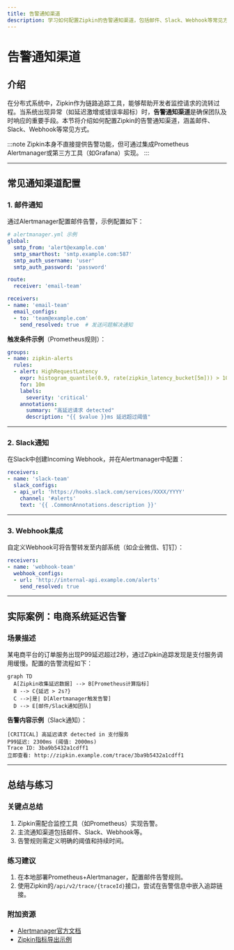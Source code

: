 ```yaml
---
title: 告警通知渠道
description: 学习如何配置Zipkin的告警通知渠道，包括邮件、Slack、Webhook等常见方式，确保及时接收分布式追踪系统的异常警报。
---
```


# 告警通知渠道

## 介绍

在分布式系统中，Zipkin作为链路追踪工具，能够帮助开发者监控请求的流转过程。当系统出现异常（如延迟激增或错误率超标）时，**告警通知渠道**是确保团队及时响应的重要手段。本节将介绍如何配置Zipkin的告警通知渠道，涵盖邮件、Slack、Webhook等常见方式。

:::note
Zipkin本身不直接提供告警功能，但可通过集成Prometheus Alertmanager或第三方工具（如Grafana）实现。
:::

---

## 常见通知渠道配置

### 1. 邮件通知
通过Alertmanager配置邮件告警，示例配置如下：

```yaml
# alertmanager.yml 示例
global:
  smtp_from: 'alert@example.com'
  smtp_smarthost: 'smtp.example.com:587'
  smtp_auth_username: 'user'
  smtp_auth_password: 'password'

route:
  receiver: 'email-team'

receivers:
- name: 'email-team'
  email_configs:
  - to: 'team@example.com'
    send_resolved: true  # 发送问题解决通知
```

**触发条件示例**（Prometheus规则）：
```yaml
groups:
- name: zipkin-alerts
  rules:
  - alert: HighRequestLatency
    expr: histogram_quantile(0.9, rate(zipkin_latency_bucket[5m])) > 1000
    for: 10m
    labels:
      severity: 'critical'
    annotations:
      summary: "高延迟请求 detected"
      description: "{{ $value }}ms 延迟超过阈值"
```

---

### 2. Slack通知
在Slack中创建Incoming Webhook，并在Alertmanager中配置：

```yaml
receivers:
- name: 'slack-team'
  slack_configs:
  - api_url: 'https://hooks.slack.com/services/XXXX/YYYY'
    channel: '#alerts'
    text: '{{ .CommonAnnotations.description }}'
```

---

### 3. Webhook集成
自定义Webhook可将告警转发至内部系统（如企业微信、钉钉）：

```yaml
receivers:
- name: 'webhook-team'
  webhook_configs:
  - url: 'http://internal-api.example.com/alerts'
    send_resolved: true
```

---

## 实际案例：电商系统延迟告警

### 场景描述
某电商平台的订单服务出现P99延迟超过2秒，通过Zipkin追踪发现是支付服务调用缓慢。配置的告警流程如下：

```mermaid
graph TD
  A[Zipkin收集延迟数据] --> B[Prometheus计算指标]
  B --> C{延迟 > 2s?}
  C -->|是| D[Alertmanager触发告警]
  D --> E[邮件/Slack通知团队]
```

**告警内容示例**（Slack通知）：
```
[CRITICAL] 高延迟请求 detected in 支付服务
P99延迟: 2300ms (阈值: 2000ms)
Trace ID: 3ba9b5432a1cdff1
立即查看: http://zipkin.example.com/trace/3ba9b5432a1cdff1
```

---

## 总结与练习

### 关键点总结
1. Zipkin需配合监控工具（如Prometheus）实现告警。
2. 主流通知渠道包括邮件、Slack、Webhook等。
3. 告警规则需定义明确的阈值和持续时间。

### 练习建议
1. 在本地部署Prometheus+Alertmanager，配置邮件告警规则。
2. 使用Zipkin的`/api/v2/trace/{traceId}`接口，尝试在告警信息中嵌入追踪链接。

### 附加资源
- [Alertmanager官方文档](https://prometheus.io/docs/alerting/latest/alertmanager/)
- [Zipkin指标导出示例](https://github.com/openzipkin/zipkin/tree/master/zipkin-server#prometheus-metrics)